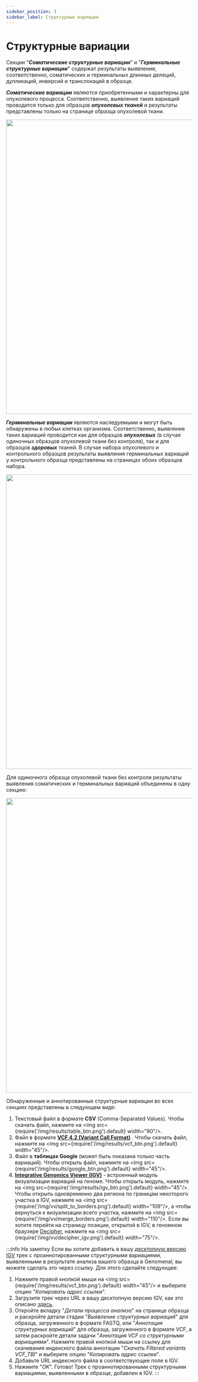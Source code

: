 ```yaml
---
sidebar_position: 3
sidebar_label: Структурные вариации
---
```


# Структурные вариации

Секции "***Соматические структурные вариации***" и "***Герминальные структурные вариации***" содержат результаты 
выявления, соответственно, соматических и герминальных длинных делеций, дупликаций, инверсий и транслокаций в образце. 

***Соматические вариации*** являются приобретенными и характерны для опухолевого процесса.
Соответственно, выявление таких вариаций проводится только для образцов ***опухолевых тканей*** и
результаты представлены только на странице образца опухолевой ткани.

<p align="center">
<img src={require('/img/results/somatic_structural_var.png').default} width="800"/>
</p>

***Герминальные вариации*** являются наследуемыми и могут быть обнаружены в любых клетках организма. Соответственно,
выявляние таких вариаций проводится как для образцов ***опухолевых*** (в случае одиночных
образцов опухолевой ткани без контроля), так и для образцов ***здоровых*** тканей.
В случае набора опухолевого и контрольного образцов результаты выявления герминальных вариаций у контрольного
образца представлены на страницах обоих образцов набора.

<p align="center">
<img src={require('/img/results/germline_structural.png').default} width="800"/>
</p>

Для одиночного образца опухолевой ткани без контроля результаты выявления соматических
и герминальных вариаций объединены в одну секцию:

<p align="center">
<img src={require('/img/results/somatic_and_germline_structural.png').default} width="800"/>
</p>

Обнаруженные и аннотированные структурные вариации во всех секциях представлены в следующем виде:

1. Текстовый файл в формате **CSV** (Comma-Separated Values). Чтобы скачать файл,
нажмите на <img src={require('/img/results/table_btn.png').default} width="90"/>.
2. Файл в формате **[VCF 4.2 (Variant Call Format)](http://samtools.github.io/hts-specs/VCFv4.2.pdf)**
. Чтобы скачать файл, нажмите на <img src={require('/img/results/vcf_btn.png').default} width="45"/>.
3. Файл в **таблицах Google** (может быть показана только часть вариаций). Чтобы открыть файл, нажмите
на <img src={require('/img/results/google_btn.png').default} width="45"/>.
4. **[Integrative Genomics Viewer (IGV)](https://software.broadinstitute.org/software/igv/)** - встроенный модуль 
визуализации вариаций на геноме. Чтобы открыть модуль, нажмите 
на <img src={require('/img/results/igv_btn.png').default} width="45"/>.
Чтобы открыть одновременно два региона по границам некоторого участка в IGV,
нажмите на <img src={require('/img/vv/split_to_borders.png').default} width="109"/>, а чтобы вернуться к
визуализации всего участка, нажмите на <img src={require('/img/vv/merge_borders.png').default} width="110"/>.
Если вы хотите перейти на страницу позиции, открытой в IGV, в геномном
браузере <a href="https://www.deciphergenomics.org/">Decipher</a>,
нажмите на <img src={require('/img/vv/decipher_igv.png').default} width="75"/>.

:::info На заметку
Если вы хотите добавить в вашу [десктопную версию IGV](https://igv.org/doc/desktop/) трек с проаннотированными
структурными вариациями, выявленными в результате анализа вашего образца в Genomenal, вы можете сделать это через
ссылку. Для этого сделайте следующее:
1. Нажмите правой кнопкой мыши на <img src={require('/img/results/vcf_btn.png').default} width="45"/>
и выберите опцию "*Копировать адрес ссылки*".
2. Загрузите трек через URL в вашу десктопную версию IGV, как это
описано [здесь](https://igv.org/doc/desktop/#UserGuide/loading_data/).
3. Откройте вкладку "*Детали процесса анализа*" на странице образца и раскройте детали стадии
"*Выявление структурных вариаций*" для образца, загруженного в формате FASTQ, или
"*Аннотация структурных вариаций*" для образца, загруженного в формате VCF,
а затем раскройте детали задачи "*Аннотация VCF со структурными вариациями*".
Нажмите правой кнопкой мыши на ссылку для скачивания индексного файла аннотации
"*Скачать Filtered variants VCF_TBI*" и выберите опцию "*Копировать адрес ссылки*".
4. Добавьте URL индексного файла в соответствующее поле в IGV.
5. Нажмите "*OK*". Готово! Трек с проаннотированными структурными вариациями, выявленными в образце, добавлен в IGV.
:::
